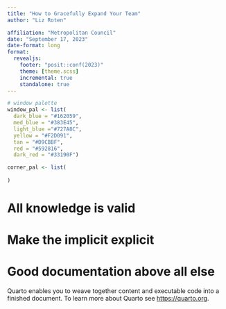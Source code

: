 ```yaml
---
title: "How to Gracefully Expand Your Team"
author: "Liz Roten"

affiliation: "Metropolitan Council"
date: "September 17, 2023"
date-format: long
format: 
  revealjs:
    footer: "posit::conf(2023)"
    theme: [theme.scss]
    incremental: true
    standalone: true
---
```

```r
# window palette
window_pal <- list(
  dark_blue = "#162059",
  med_blue = "#383E45",
  light_blue ="#727A8C",
  yellow = "#F2D091",
  tan = "#D9CBBF",
  red = "#592816",
  dark_red = "#33190F")

corner_pal <- list(
  
)
```

# All knowledge is valid

# Make the implicit explicit

# Good documentation above all else

Quarto enables you to weave together content and executable code into a finished document. To learn more about Quarto see <https://quarto.org>.
